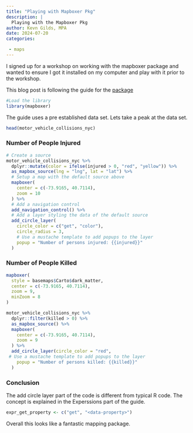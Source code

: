 ```yaml
---
title: "Playing with Mapboxer Pkg"
description: |
  Playing with the Mapboxer Pkg
author: Kevn Gilds, MPA
date: 2024-07-20
categories:

 - maps
---
```


I signed up for a workshop on working with the mapboxer package and wanted to ensure I got it installed on my computer and play with it prior to the workshop.

This blog post is following the guide for the [package](https://cran.r-project.org/web/packages/mapboxer/vignettes/mapboxer.html)

```r
#Load the library
library(mapboxer)

```

The guide uses a pre established data set. Lets take a peak at the data set.

```r

head(motor_vehicle_collisions_nyc)

```

### Number of People Injured

```r
# Create a source
motor_vehicle_collisions_nyc %>%
  dplyr::mutate(color = ifelse(injured > 0, "red", "yellow")) %>%
  as_mapbox_source(lng = "lng", lat = "lat") %>%
  # Setup a map with the default source above
  mapboxer(
    center = c(-73.9165, 40.7114),
    zoom = 10
  ) %>%
  # Add a navigation control
  add_navigation_control() %>%
  # Add a layer styling the data of the default source
  add_circle_layer(
    circle_color = c("get", "color"),
    circle_radius = 3,
    # Use a mustache template to add popups to the layer
    popup = "Number of persons injured: {{injured}}"
  )
```

### Number of People Killed

```r

mapboxer(
  style = basemaps$Carto$dark_matter,
  center = c(-73.9165, 40.7114),
  zoom = 9,
  minZoom = 8
)

```

```r

motor_vehicle_collisions_nyc %>%
  dplyr::filter(killed > 0) %>%
  as_mapbox_source() %>%
  mapboxer(
    center = c(-73.9165, 40.7114),
    zoom = 9
  ) %>%
  add_circle_layer(circle_color = "red",
 # Use a mustache template to add popups to the layer
    popup = "Number of persons killed: {{killed}}"
  )

```

### Conclusion

The add circle layer part of the code is different from typical R code. The concept is explained in the Experssions part of the guide.

``` {#example .R evaluate="FALSE"}
expr_get_property <- c("get", "<data-property>")
```

Overall this looks like a fantastic mapping package.
